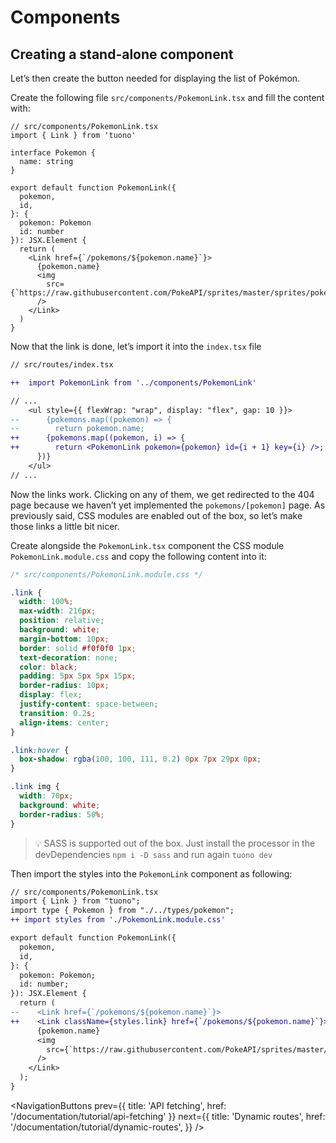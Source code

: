 
<MetaTags
  title="Tuono - Components"
  canonical="https://tuono.dev/documentation/tutorial/components"
  description="Learn how to manage the components in a Tuono codebase"
/>


<Breadcrumbs>
  <Element label="Tutorial" href="/documentation/tutorial" />
  <Element label="Components" />
</Breadcrumbs>

# Components

## Creating a stand-alone component

Let’s then create the button needed for displaying the list of Pokémon.

Create the following file `src/components/PokemonLink.tsx` and fill the content with:

```tsx
// src/components/PokemonLink.tsx
import { Link } from 'tuono'

interface Pokemon {
  name: string
}

export default function PokemonLink({
  pokemon,
  id,
}: {
  pokemon: Pokemon
  id: number
}): JSX.Element {
  return (
    <Link href={`/pokemons/${pokemon.name}`}>
      {pokemon.name}
      <img
        src={`https://raw.githubusercontent.com/PokeAPI/sprites/master/sprites/pokemon/${id}.png`}
      />
    </Link>
  )
}
```

Now that the link is done, let’s import it into the `index.tsx` file

```diff
// src/routes/index.tsx

++  import PokemonLink from '../components/PokemonLink'

// ...
	<ul style={{ flexWrap: "wrap", display: "flex", gap: 10 }}>
--      {pokemons.map((pokemon) => {
--        return pokemon.name;
++      {pokemons.map((pokemon, i) => {
++        return <PokemonLink pokemon={pokemon} id={i + 1} key={i} />;
      })}
	</ul>
// ...
```

Now the links work. Clicking on any of them, we get redirected to the 404 page because we haven’t yet implemented the `pokemons/[pokemon]` page.
As previously said, CSS modules are enabled out of the box, so let’s make those links a little bit nicer.

Create alongside the `PokemonLink.tsx` component the CSS module `PokemonLink.module.css` and copy the following content into it:

```css
/* src/components/PokemonLink.module.css */

.link {
  width: 100%;
  max-width: 216px;
  position: relative;
  background: white;
  margin-bottom: 10px;
  border: solid #f0f0f0 1px;
  text-decoration: none;
  color: black;
  padding: 5px 5px 5px 15px;
  border-radius: 10px;
  display: flex;
  justify-content: space-between;
  transition: 0.2s;
  align-items: center;
}

.link:hover {
  box-shadow: rgba(100, 100, 111, 0.2) 0px 7px 29px 0px;
}

.link img {
  width: 70px;
  background: white;
  border-radius: 50%;
}
```

> 💡 SASS is supported out of the box. Just install the processor in the devDependencies `npm i -D sass` and run again `tuono dev`

Then import the styles into the `PokemonLink` component as following:

```diff
// src/components/PokemonLink.tsx
import { Link } from "tuono";
import type { Pokemon } from "./../types/pokemon";
++ import styles from './PokemonLink.module.css'

export default function PokemonLink({
  pokemon,
  id,
}: {
  pokemon: Pokemon;
  id: number;
}): JSX.Element {
  return (
--    <Link href={`/pokemons/${pokemon.name}`}>
++    <Link className={styles.link} href={`/pokemons/${pokemon.name}`}>
      {pokemon.name}
      <img
        src={`https://raw.githubusercontent.com/PokeAPI/sprites/master/sprites/pokemon/${id}.png`}
      />
    </Link>
  );
}
```


<NavigationButtons
  prev={{ title: 'API fetching', href: '/documentation/tutorial/api-fetching' }}
  next={{
    title: 'Dynamic routes',
    href: '/documentation/tutorial/dynamic-routes',
  }}
/>
